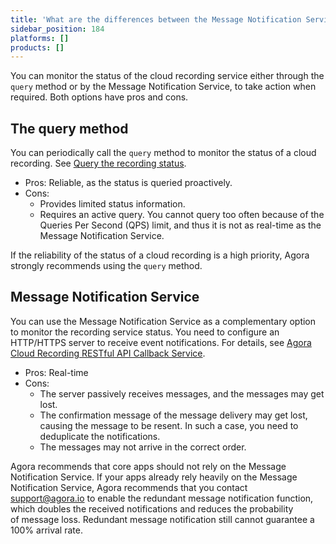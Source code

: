```yaml
---
title: 'What are the differences between the Message Notification Service and the query Method?'
sidebar_position: 184
platforms: []
products: []
---
```



You can monitor the status of the cloud recording service either through the `query` method or by the Message Notification Service, to take action when required. Both options have pros and cons.

## The query method

You can periodically call the `query` method to monitor the status of a cloud recording. See [Query the recording status](../../cloud-recording/reference/rest-api/rest-api-overview).

- Pros: Reliable, as the status is queried proactively.
- Cons:
  - Provides limited status information.
  - Requires an active query. You cannot query too often because of the Queries Per Second (QPS) limit, and thus it is not as real-time as the Message Notification Service.

If the reliability of the status of a cloud recording is a high priority, Agora strongly recommends using the `query` method.

## Message Notification Service

You can use the Message Notification Service as a complementary option to monitor the recording service status. You need to configure an HTTP/HTTPS server to receive event notifications. For details, see [Agora Cloud Recording RESTful API Callback Service](../../cloud-recording/reference/rest-api/rest-api-overview).

- Pros: Real-time
- Cons:
  - The server passively receives messages, and the messages may get lost.
  - The confirmation message of the message delivery may get lost, causing the message to be resent. In such a case, you need to deduplicate the notifications.
  - The messages may not arrive in the correct order.

<div class="alert note">
  Agora recommends that core apps should not rely on the Message Notification Service. If your apps
  already rely heavily on the Message Notification Service, Agora recommends that you contact 
  <a href="mailto:support@agora.io">support@agora.io</a> to enable the redundant message notification
  function, which doubles the received notifications and reduces the probability of message loss. Redundant message notification
  still cannot guarantee a 100% arrival rate.
</div>
